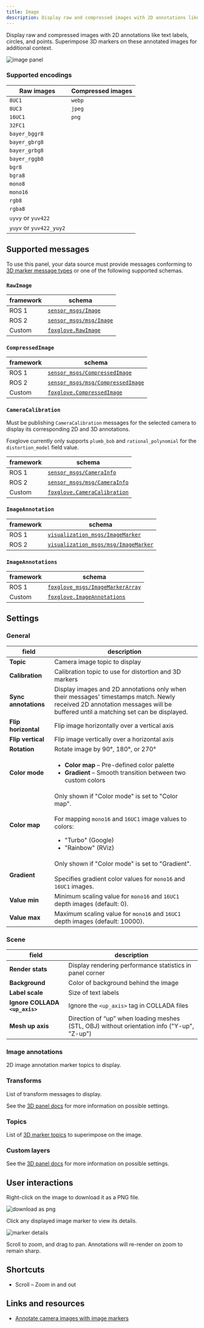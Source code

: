 ```yaml
---
title: Image
description: Display raw and compressed images with 2D annotations like text labels, circles, and points. Superimpose 3D markers on these annotated images for additional context.
---
```


Display raw and compressed images with 2D annotations like text labels, circles, and points. Superimpose 3D markers on these annotated images for additional context.

![image panel](/img/docs/visualizing/panels/image/panel.jpeg)

### Supported encodings

| Raw images              | Compressed images |
| ----------------------- | ----------------- |
| `8UC1`                  | `webp`            |
| `8UC3`                  | `jpeg`            |
| `16UC1`                 | `png`             |
| `32FC1`                 |                   |
| `bayer_bggr8`           |                   |
| `bayer_gbrg8`           |                   |
| `bayer_grbg8`           |                   |
| `bayer_rggb8`           |                   |
| `bgr8`                  |                   |
| `bgra8`                 |                   |
| `mono8`                 |                   |
| `mono16`                |                   |
| `rgb8`                  |                   |
| `rgba8`                 |                   |
| `uyvy` or `yuv422`      |                   |
| `yuyv` or `yuv422_yuy2` |                   |

## Supported messages

To use this panel, your data source must provide messages conforming to [3D marker message types](/visualizing/panels/3d#supported-messages) or one of the following supported schemas.

### `RawImage`

| framework | schema                                                                                                     |
| --------- | ---------------------------------------------------------------------------------------------------------- |
| ROS 1     | [`sensor_msgs/Image`](https://docs.ros.org/en/noetic/api/sensor_msgs/html/msg/Image.html)                  |
| ROS 2     | [`sensor_msgs/msg/Image`](https://github.com/ros2/common_interfaces/blob/master/sensor_msgs/msg/Image.msg) |
| Custom    | [`foxglove.RawImage`](/visualizing/supported-messages/raw-image)                                                     |

### `CompressedImage`

| framework | schema                                                                                                                         |
| --------- | ------------------------------------------------------------------------------------------------------------------------------ |
| ROS 1     | [`sensor_msgs/CompressedImage`](https://docs.ros.org/en/api/sensor_msgs/html/msg/CompressedImage.html)                         |
| ROS 2     | [`sensor_msgs/msg/CompressedImage`](https://github.com/ros2/common_interfaces/blob/master/sensor_msgs/msg/CompressedImage.msg) |
| Custom    | [`foxglove.CompressedImage`](/visualizing/supported-messages/compressed-image)                                                           |

### `CameraCalibration`

Must be publishing `CameraCalibration` messages for the selected camera to display its corresponding 2D and 3D annotations.

Foxglove currently only supports `plumb_bob` and `rational_polynomial` for the `distortion_model` field value.

| framework | schema                                                                                                               |
| --------- | -------------------------------------------------------------------------------------------------------------------- |
| ROS 1     | [`sensor_msgs/CameraInfo`](https://docs.ros.org/en/noetic/api/sensor_msgs/html/msg/CameraInfo.html)                  |
| ROS 2     | [`sensor_msgs/msg/CameraInfo`](https://github.com/ros2/common_interfaces/blob/master/sensor_msgs/msg/CameraInfo.msg) |
| Custom    | [`foxglove.CameraCalibration`](/visualizing/supported-messages/camera-calibration)                                             |

### `ImageAnnotation`

| framework | schema                                                                                                                               |
| --------- | ------------------------------------------------------------------------------------------------------------------------------------ |
| ROS 1     | [`visualization_msgs/ImageMarker`](http://docs.ros.org/en/noetic/api/visualization_msgs/html/msg/ImageMarker.html)                   |
| ROS 2     | [`visualization_msgs/msg/ImageMarker`](https://github.com/ros2/common_interfaces/blob/master/visualization_msgs/msg/ImageMarker.msg) |

### `ImageAnnotations`

| framework | schema                                                                                                               |
| --------- | -------------------------------------------------------------------------------------------------------------------- |
| ROS 1     | [`foxglove_msgs/ImageMarkerArray`](https://github.com/foxglove/ros_foxglove_msgs/blob/main/msg/ImageMarkerArray.msg) |
| Custom    | [`foxglove.ImageAnnotations`](/visualizing/supported-messages/image-annotations)                                               |

## Settings

### General

| field                | description                                                                                                                                                                    |
| -------------------- | ------------------------------------------------------------------------------------------------------------------------------------------------------------------------------ |
| **Topic**            | Camera image topic to display                                                                                                                                                  |
| **Calibration**      | Calibration topic to use for distortion and 3D markers                                                                                                                         |
| **Sync annotations** | Display images and 2D annotations only when their messages' timestamps match. Newly received 2D annotation messages will be buffered until a matching set can be displayed.    |
| **Flip horizontal**  | Flip image horizontally over a vertical axis                                                                                                                                   |
| **Flip vertical**    | Flip image vertically over a horizontal axis                                                                                                                                   |
| **Rotation**         | Rotate image by 90°, 180°, or 270°                                                                                                                                             |
| **Color mode**       | <ul><li><b>Color map</b> – Pre-defined color palette</li><li><b>Gradient</b> – Smooth transition between two custom colors</li></ul>                                           |
| **Color map**        | Only shown if "Color mode" is set to "Color map".<br/><br/>For mapping `mono16` and `16UC1` image values to colors:<ul><li>"Turbo" (Google)</li><li>"Rainbow" (RViz)</li></ul> |
| **Gradient**         | Only shown if "Color mode" is set to "Gradient".<br/><br/>Specifies gradient color values for `mono16` and `16UC1` images.                                                     |
| **Value min**        | Minimum scaling value for `mono16` and `16UC1` depth images (default: 0).                                                                                                      |
| **Value max**        | Maximum scaling value for `mono16` and `16UC1` depth images (default: 10000).                                                                                                  |

### Scene

| field                          | description                                                                                |
| ------------------------------ | ------------------------------------------------------------------------------------------ |
| **Render stats**               | Display rendering performance statistics in panel corner                                   |
| **Background**                 | Color of background behind the image                                                       |
| **Label scale**                | Size of text labels                                                                        |
| **Ignore COLLADA `<up_axis>`** | Ignore the `<up_axis>` tag in COLLADA files                                                |
| **Mesh up axis**               | Direction of “up” when loading meshes (STL, OBJ) without orientation info ("Y-up", "Z-up") |

### Image annotations

2D image annotation marker topics to display.

### Transforms

List of transform messages to display.

See the [3D panel docs](/visualizing/panels/3d#transforms-2) for more information on possible settings.

### Topics

List of [3D marker topics](/visualizing/panels/3d#topics) to superimpose on the image.

### Custom layers

See the [3D panel docs](/visualizing/panels/3d#custom-layers) for more information on possible settings.

## User interactions

Right-click on the image to download it as a PNG file.

![download as png](/img/docs/visualizing/panels/image/download.webp)

Click any displayed image marker to view its details.

![marker details](/img/docs/visualizing/panels/image/marker-details.webp)

Scroll to zoom, and drag to pan. Annotations will re-render on zoom to remain sharp.

## Shortcuts

- Scroll – Zoom in and out

## Links and resources

- [Annotate camera images with image markers](/blog/annotate-your-robots-camera-images-with-image-markers)

